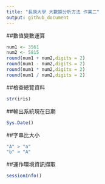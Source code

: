 ```yaml
---
title: "長庚大學 大數據分析方法 作業二"
output: github_document
---
```


##數值變數運算
```r
num1 <- 3561
num2 <- 5815
round(num1 + num2,digits = 2)
round(num1 - num2,digits = 2)
round(num1 * num2,digits = 2)
round(num1 / num2,digits = 2)
```

##檢查總覽資料
```r
str(iris)
```

##輸出系統現在日期
```r
Sys.Date()
```

##字串比大小
```r
"A" > "a"
"b" > "A"
```

##運作環境資訊擷取
```r
sessionInfo()
```




